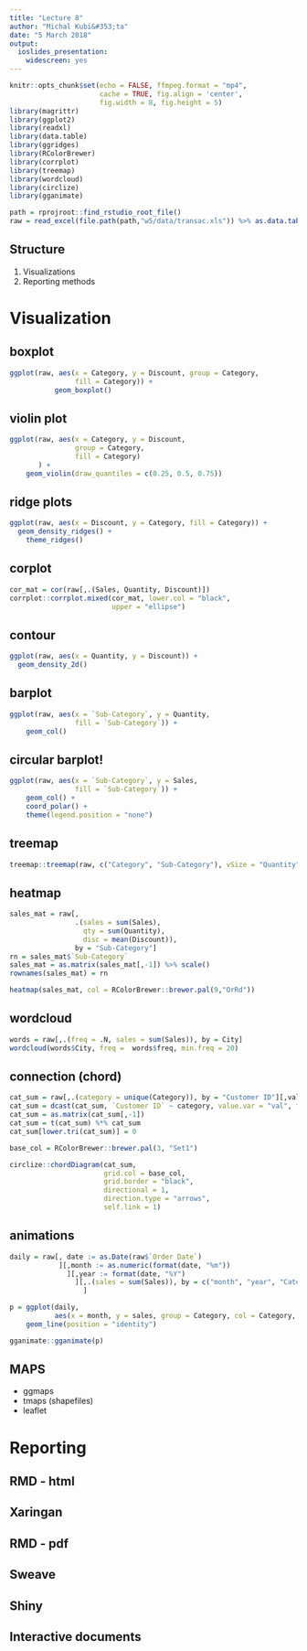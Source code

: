 ```yaml
---
title: "Lecture 8"
author: "Michal Kubi&#353;ta"
date: "5 March 2018"
output:
  ioslides_presentation:
    widescreen: yes
---
```

    
```r
knitr::opts_chunk$set(echo = FALSE, ffmpeg.format = "mp4",
                      cache = TRUE, fig.align = 'center',
                      fig.width = 8, fig.height = 5)
library(magrittr)
library(ggplot2)
library(readxl)
library(data.table)
library(ggridges)
library(RColorBrewer)
library(corrplot)
library(treemap)
library(wordcloud)
library(circlize)
library(gganimate)

path = rprojroot::find_rstudio_root_file()
raw = read_excel(file.path(path,"w5/data/transac.xls")) %>% as.data.table()
```

## Structure
1. Visualizations
2. Reporting methods

# Visualization

## boxplot

```r
ggplot(raw, aes(x = Category, y = Discount, group = Category,
                fill = Category)) +
           geom_boxplot()
```

## violin plot

```r
ggplot(raw, aes(x = Category, y = Discount,
                group = Category,
                fill = Category)
       ) +
    geom_violin(draw_quantiles = c(0.25, 0.5, 0.75))

```

## ridge plots

```r
ggplot(raw, aes(x = Discount, y = Category, fill = Category)) +
  geom_density_ridges() +
    theme_ridges() 
```

## corplot

```r
cor_mat = cor(raw[,.(Sales, Quantity, Discount)])
corrplot::corrplot.mixed(cor_mat, lower.col = "black",
                         upper = "ellipse")
```

## contour

```r
ggplot(raw, aes(x = Quantity, y = Discount)) +
  geom_density_2d()
```

## barplot

```r
ggplot(raw, aes(x = `Sub-Category`, y = Quantity,
                fill = `Sub-Category`)) +
    geom_col()
```

## circular barplot!

```r
ggplot(raw, aes(x = `Sub-Category`, y = Sales,
                fill = `Sub-Category`)) +
    geom_col() +
    coord_polar() + 
    theme(legend.position = "none")
```

## treemap

```r
treemap::treemap(raw, c("Category", "Sub-Category"), vSize = "Quantity")
```

## heatmap

```r
sales_mat = raw[,
                .(sales = sum(Sales),
                  qty = sum(Quantity),
                  disc = mean(Discount)),
                by = "Sub-Category"]
rn = sales_mat$`Sub-Category`
sales_mat = as.matrix(sales_mat[,-1]) %>% scale()
rownames(sales_mat) = rn

heatmap(sales_mat, col = RColorBrewer::brewer.pal(9,"OrRd"))
```

## wordcloud

```r

words = raw[,.(freq = .N, sales = sum(Sales)), by = City]
wordcloud(words$City, freq =  words$freq, min.freq = 20)
```

## connection (chord)

```r
cat_sum = raw[,.(category = unique(Category)), by = "Customer ID"][,val := 1]
cat_sum = dcast(cat_sum, `Customer ID` ~ category, value.var = "val", fill = 0)
cat_sum = as.matrix(cat_sum[,-1])
cat_sum = t(cat_sum) %*% cat_sum
cat_sum[lower.tri(cat_sum)] = 0

base_col = RColorBrewer::brewer.pal(3, "Set1")

circlize::chordDiagram(cat_sum,
                       grid.col = base_col,
                       grid.border = "black",
                       directional = 1,
                       direction.type = "arrows",
                       self.link = 1)

```

## animations

```r
daily = raw[, date := as.Date(raw$`Order Date`)
            ][,month := as.numeric(format(date, "%m"))
              ][,year := format(date, "%Y")
                ][,.(sales = sum(Sales)), by = c("month", "year", "Category")
                  ]

p = ggplot(daily,
           aes(x = month, y = sales, group = Category, col = Category, frame = year)) +
    geom_line(position = "identity")

gganimate::gganimate(p)

```


## MAPS
- ggmaps
- tmaps (shapefiles)
- leaflet

# Reporting

## RMD - html
## Xaringan
## RMD - pdf
## Sweave
## Shiny
## Interactive documents